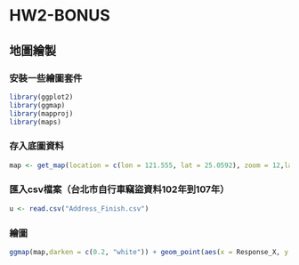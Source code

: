 
# HW2-BONUS

## 地圖繪製

### 安裝一些繪圖套件
```r
library(ggplot2)
library(ggmap)
library(mapproj)
library(maps)
```

### 存入底圖資料
```r
map <- get_map(location = c(lon = 121.555, lat = 25.0592), zoom = 12,language = "zh-TW",maptype = "toner-lite")
```

### 匯入csv檔案（台北市自行車竊盜資料102年到107年）
```r
u <- read.csv("Address_Finish.csv")
```

### 繪圖
```r
ggmap(map,darken = c(0.2, "white")) + geom_point(aes(x = Response_X, y = Response_Y ), data = u, color="purple", size=0.9 )+labs(title = "台北市102年到107年自行車竊盜分布地圖")
```
